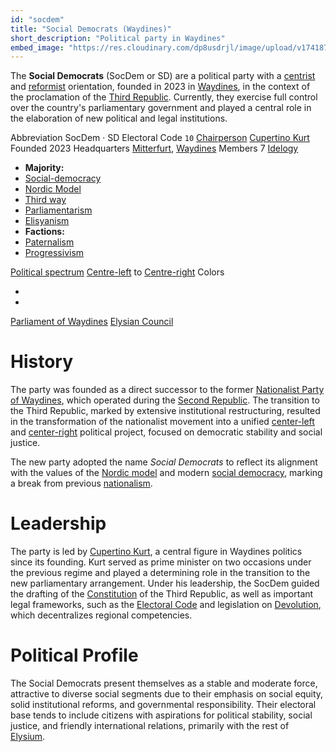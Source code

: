 ```yaml
---
id: "socdem"
title: "Social Democrats (Waydines)"
short_description: "Political party in Waydines"
embed_image: "https://res.cloudinary.com/dp8usdrjl/image/upload/v1741874088/socdemgu_gsphaz.webp"
---
```


The **Social Democrats** (SocDem or SD) are a political party with a
[centrist](https://en.wikipedia.com/wiki/Centrism) and
[reformist](https://en.wikipedia.org/wiki/Reformism) orientation, founded in 2023 in
[Waydines](Waydines), in the context of the proclamation of the
[Third Republic](Waydines#third-republic-present-day). Currently, they exercise full control over
the country's parliamentary government and played a central role in the elaboration of new political
and legal institutions.

<QuickFacts title="Social Democrats" partyColor="rgb(109, 27, 49)">
    <tr>
        <td colSpan="2">
            <Picture
                image="https://res.cloudinary.com/dp8usdrjl/image/upload/v1741874088/socdemgu_gsphaz.svg"
                description="Party's Logo"
                height="7rem"
                centered={true}
            />
        </td>
    </tr>
    <tr>
        <td>Abbreviation</td>
        <td>SocDem &centerdot; SD</td>
    </tr>
    <tr>
        <td>Electoral Code</td>
        <td>
            <code>10</code>
        </td>
    </tr>
    <tr>
        <td>
            <a href="https://www.wikiwand.com/en/articles/Party_chair">Chairperson</a>
        </td>
        <td>
            <a href="Cupertino_Kurt">Cupertino Kurt</a>
        </td>
    </tr>
    <tr>
        <td>Founded</td>
        <td>2023</td>
    </tr>
    <tr>
        <td>Headquarters</td>
        <td>
            <a href="Mitterfurt">Mitterfurt</a>, <a href="Waydines">Waydines</a>
        </td>
    </tr>
    <tr>
        <td>Members</td>
        <td>7</td>
    </tr>
    <tr>
        <td>
            <a href="https://en.wikipedia.org/wiki/List_of_political_ideologies">Idelogy</a>
        </td>
        <td>
            <ul>
                <li>
                    <strong>Majority:</strong>
                </li>
                <li>
                    <a href="https://en.wikipedia.org/wiki/Social-democracy">Social-democracy</a>
                </li>
                <li>
                    <a href="https://en.wikipedia.org/wiki/Nordic_model">Nordic Model</a>
                </li>
                <li>
                    <a href="https://en.wikipedia.org/wiki/Third_way">Third way</a>
                </li>
                <li>
                    <a href="https://en.wikipedia.org/wiki/Parliamentarism">Parliamentarism</a>
                </li>
                <li>
                    <a href="Elysianism">Elisyanism</a>
                </li>
                <li>
                    <strong>Factions:</strong>
                </li>
                <li>
                    <a href="https://en.wikipedia.org/wiki/Paternalism">Paternalism</a>
                </li>
                <li>
                    <a href="https://en.wikipedia.org/wiki/Progressivism">Progressivism</a>
                </li>
            </ul>
        </td>
    </tr>
    <tr>
        <td>
            <a href="https://www.wikiwand.com/en/articles/Political_spectrum">Political spectrum</a>
        </td>
        <td>
            <a href="https://en.wikipedia.org/wiki/Centre-left_politics">Centre-left</a> to
            <a href="https://en.wikipedia.org/wiki/Centre-right_politics">Centre-right</a>
        </td>
    </tr>
    <tr>
        <td>Colors</td>
        <td>
            <ul>
                <li class="mb-1">
                    <Color color="rgb(109, 27, 49)" colorName="Wine" />
                </li>
                <li>
                    <Color color="rgb(201, 150, 121)" colorName="Golden" />
                </li>
            </ul>
        </td>
    </tr>
    <tr>
        <td>
            <a href="Parliament of Waydines">Parliament of Waydines</a>
        </td>
        <td>
            <Seats color="rgb(109, 27, 49)" partySeats="5" total="5" />
        </td>
    </tr>
    <tr>
        <td>
            <a href="Elysian Council">Elysian Council</a>
        </td>
        <td>
            <Seats color="rgb(109, 27, 49)" partySeats="1" total="3" />
        </td>
    </tr>
</QuickFacts>

# History

The party was founded as a direct successor to the former
[Nationalist Party of Waydines](Nationalist_Party_of_Waydines), which operated during the
[Second Republic](Second_Republic_of_Waydines). The transition to the Third Republic, marked by
extensive institutional restructuring, resulted in the transformation of the nationalist movement
into a unified [center-left](https://en.wikipedia.org/wiki/Centre-left_politics) and
[center-right](https://en.wikipedia.org/wiki/Centre-right_politics) political project, focused on
democratic stability and social justice.

The new party adopted the name _Social Democrats_ to reflect its alignment with the values of the
[Nordic model](https://en.wikipedia.org/wiki/Nordic_model) and modern
[social democracy](https://en.wikipedia.org/wiki/Social-democracy), marking a break from previous
[nationalism](https://en.wikipedia.org/wiki/Nationalism).

# Leadership

The party is led by [Cupertino Kurt](Cupertino_Kurt), a central figure in Waydines politics since
its founding. Kurt served as prime minister on two occasions under the previous regime and played a
determining role in the transition to the new parliamentary arrangement. Under his leadership, the
SocDem guided the drafting of the [Constitution](https://en.wikipedia.org/wiki/Constitution) of the
Third Republic, as well as important legal frameworks, such as the
[Electoral Code](https://en.wikipedia.org/wiki/Election_law) and legislation on
[Devolution](https://en.wikipedia.org/wiki/Devolution), which decentralizes regional competencies.

# Political Profile

The Social Democrats present themselves as a stable and moderate force, attractive to diverse social
segments due to their emphasis on social equity, solid institutional reforms, and governmental
responsibility. Their electoral base tends to include citizens with aspirations for political
stability, social justice, and friendly international relations, primarily with the rest of
[Elysium](Elysium).
